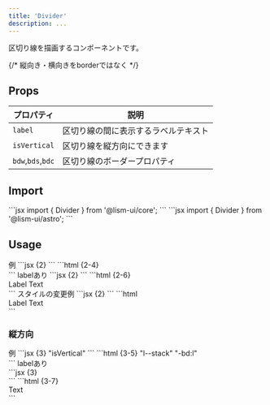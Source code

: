 ```yaml
---
title: 'Divider'
description: ...
---
```




区切り線を描画するコンポーネントです。

{/* 縦向き・横向きをborderではなく */}

## Props


| プロパティ | 説明 |
|---|---|
| `label` | 区切り線の間に表示するラベルテキスト |
| `isVertical` | 区切り線を縦方向にできます |
| `bdw`,`bds`,`bdc` | 区切り線のボーダープロパティ |

## Import

<Preview>
	<PreviewCode slot='tab' label='React'>
```jsx
import { Divider } from '@lism-ui/core';
```
	</PreviewCode>
	<PreviewCode slot='tab' label='Astro'>
```jsx
import { Divider } from '@lism-ui/astro';
```
	</PreviewCode>
</Preview>


## Usage

<Preview>
	<PreviewTitle>例</PreviewTitle>
	<PreviewArea resize p='30'>
		<Box bgc='base-2' py='50'></Box>
		<Divider />
		<Box bgc='base-2' py='50'></Box>
	</PreviewArea>
	<PreviewCode slot='tab' label='React, Astro'>
		```jsx {2}
		<Box bgc='base-2' py='50'></Box>
		<Divider />
		<Box bgc='base-2' py='50'></Box>
		```
	</PreviewCode>
	<PreviewCode slot='tab' label='HTML'>
		```html {2-4}
		<div class="l--box -bgc:base-2 -py:50"></div>
		<div class="c--divider l--flex">
			<div class="c--divider__bd -bd:t"></div>
		</div>
		<div class="l--box -bgc:base-2 -py:50"></div>
		```
	</PreviewCode>
</Preview>

<Preview>
	<PreviewTitle>labelあり</PreviewTitle>
	<PreviewArea resize p='30' >
		<Box bgc='base-2' py='50'></Box>
		<Divider label='Label Text' />
		<Box bgc='base-2' py='50'></Box>
	</PreviewArea>
	<PreviewCode slot='tab' label='React, Astro'>
		```jsx {2}
		<Box bgc='base-2' py='50'></Box>
		<Divider label='Label Text' />
		<Box bgc='base-2' py='50'></Box>
		```
	</PreviewCode>
	<PreviewCode slot='tab' label='HTML'>
		```html {2-6}
		<div class="l--box -bgc:base-2 -py:50"></div>
		<div class="c--divider l--flex -fz:s -lh:1 -c:content-3 -gap:em6 -ai:c">
			<div class="c--divider__bd -bd:t"></div>
			<div class="c--divider__label">Label Text</div>
			<div class="c--divider__bd -bd:t"></div>
		</div>
		<div class="l--box -bgc:base-2 -py:50"></div>
		```
	</PreviewCode>
</Preview>

<Preview>
	<PreviewTitle>スタイルの変更例</PreviewTitle>
	<PreviewArea resize p='30'>
		<Box bgc='base-2' py='50'></Box>
		<Divider label='Label Text' bds='dotted' bdw='4px' bdc='blue:40%' c='blue' fw='bold' fz='xs'/>
		<Box bgc='base-2' py='50'></Box>
	</PreviewArea>
	<PreviewCode slot='tab' label='React, Astro'>
		```jsx {2}
		<Box bgc='base-2' py='50'></Box>
		<Divider label='Label Text' bds='dotted' bdw='4px' bdc='blue:40%' c='blue' fw='bold' fz='xs'/>
		<Box bgc='base-2' py='50'></Box>
		```
	</PreviewCode>
	<PreviewCode slot='tab' label='HTML'>
		```html
		<div class="l--box -bgc:base-2 -py:50"></div>
		<div class="c--divider l--flex -fz:xs -lh:1 -c: -fw:bold -gap:em6 -ai:c" style="--c:var(--blue);--bds:dotted;--bdw:4px;--bdc:hsl(var(--hsl-blue) / 40%)">
			<div class="c--divider__bd -bd:t"></div>
			<div class="c--divider__label">Label Text</div>
			<div class="c--divider__bd -bd:t"></div>
		</div>
		<div class="l--box -bgc:base-2 -py:50"></div>
		```
	</PreviewCode>
</Preview>


### 縦方向

<Preview>
	<PreviewTitle>例</PreviewTitle>
	<PreviewArea resize p='30' isFlow={false}>
		<Flex ai='c' gap={30}>
			<FlexItem fx='1' bgc='base-2' py='50'></FlexItem>
			<Divider isVertical />
			<FlexItem fx='1' bgc='base-2' py='50'></FlexItem>
		</Flex>
	</PreviewArea>
	<PreviewCode slot='tab' label='React, Astro'>
		```jsx {3} "isVertical"
		<Flex ai='c' gap={30}>
			<FlexItem fx='1' bgc='base-2' py='50'></FlexItem>
			<Divider isVertical />
			<FlexItem fx='1' bgc='base-2' py='50'></FlexItem>
		</Flex>
		```
	</PreviewCode>
	<PreviewCode slot='tab' label='HTML'>
		```html {3-5} "l--stack" "-bd:l"
		<div class="l--flex -gap:30 -ai:c">
			<div class="-fx:1 -bgc:base-2 -py:50"></div>
			<div class="c--divider l--stack">
				<div class="c--divider__bd -bd:l"></div>
			</div>
			<div class="-fx:1 -bgc:base-2 -py:50"></div>
		</div>
		```
	</PreviewCode>
</Preview>


<Preview>
	<PreviewTitle>labelあり</PreviewTitle>
	<PreviewArea resize p='30' isFlow={false}>
		<Flex ai='c' gap={20}>
			<div class='l--box -bgc:base-2 -py:50 -fx:1'></div>
			<Divider isVertical label='Text' />
			<div class='l--box -bgc:base-2 -py:50 -fx:1'></div>
		</Flex>
	</PreviewArea>
	<PreviewCode slot='tab' label='React, Astro'>
		```jsx {3}
		<Flex ai='c' gap={20}>
			<div class='l--box -bgc:base-2 -py:50 -fx:1'></div>
			<Divider isVertical label='Text' />
			<div class='l--box -bgc:base-2 -py:50 -fx:1'></div>
		</Flex>
		```
	</PreviewCode>
	<PreviewCode slot='tab' label='HTML'>
		```html {3-7}
		<div class="l--flex -gap:30 -ai:c">
			<div class="-fx:1 -bgc:base-2 -py:50"></div>
			<div class="c--divider l--stack -fz:s -lh:1 -c:content-3 -gap:em6 -ai:c">
				<div class="c--divider__bd -bd:l"></div>
				<div class="c--divider__label">Text</div>
				<div class="c--divider__bd -bd:l"></div>
			</div>
			<div class="-fx:1 -bgc:base-2 -py:50"></div>
		</div>
		```
	</PreviewCode>
</Preview>

